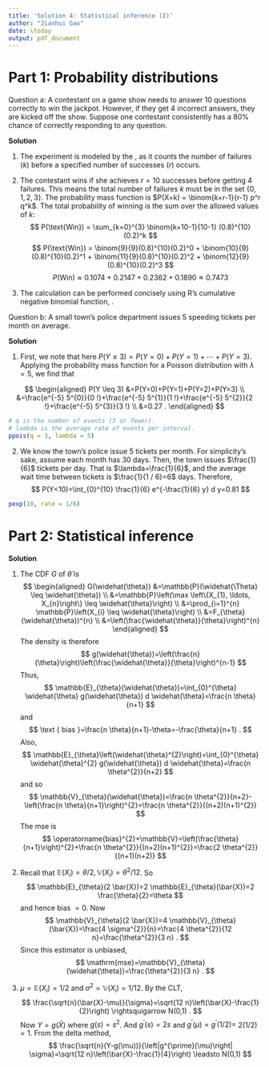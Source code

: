 ```yaml
---
title: 'Solution 4: Statistical inference (I)'
author: "Jianhui Gao"
date: \today
output: pdf_document
---
```


# Part 1: Probability distributions

Question a: A contestant on a game show needs to answer 10 questions correctly to win the jackpot. However, if they get 4 incorrect answers, they are kicked off the show. Suppose one contestant consistently has a 80\% chance of correctly responding to any question. 

\begin{enumerate}
\item What is the probability distribution?
\item What is the probability that she will correctly answer 10 questions before 4 incorrect responses? 
\item Write out the R code to calculate (b).
\end{enumerate}

**Solution** 

1.  The experiment is modeled by the \textbf{Negative Binomial Distribution}, as it counts the number of failures ($k$) before a specified number of successes ($r$) occurs.
    \begin{itemize}
        \item Success: Correct answer, $p = 0.8$
        \item Failure: Incorrect answer, $q = 1-p = 0.2$
        \item Required successes: $r=10$
        \item Losing condition: $k=4$ failures
    \end{itemize}
2. The contestant wins if she achieves $r=10$ successes before getting 4 failures. This means the total number of failures $k$ must be in the set $\{0, 1, 2, 3\}$. The probability mass function is $P(X=k) = \binom{k+r-1}{r-1} p^r q^k$. The total probability of winning is the sum over the allowed values of $k$:
    $$ P(\text{Win}) = \sum_{k=0}^{3} \binom{k+10-1}{10-1} (0.8)^{10} (0.2)^k $$
$$ P(\text{Win}) = \binom{9}{9}(0.8)^{10}(0.2)^0 + \binom{10}{9}(0.8)^{10}(0.2)^1 + \binom{11}{9}(0.8)^{10}(0.2)^2 + \binom{12}{9}(0.8)^{10}(0.2)^3 $$
    $$ P(\text{Win}) \approx 0.1074 + 0.2147 + 0.2362 + 0.1890 \approx 0.7473 $$

3. The calculation can be performed concisely using R's cumulative negative binomial function, \texttt{pnbinom}.

\begin{verbatim}
# Calculates the probability of 0, 1, 2, or 3 failures (q)
# before 10 successes (size) are achieved.
pnbinom(q = 3, size = 10, prob = 0.8)

# Output: [1] 0.747323
\end{verbatim}

Question b: A small town’s police department issues 5 speeding tickets per month on average. 

\begin{enumerate}
\item Using a Poisson random variable, what is the likelihood that the police department issues 3 or fewer tickets in one month? 
\item What is the probability that 10 days or fewer elapse between two tickets being issued?
\item Write out the R code to calculate (a), (b).
\end{enumerate}

**Solution** 

1. First, we note that here $P(Y \leq 3)=P(Y=0)+P(Y=1)+\cdots+P(Y=3)$.
Applying the probability mass function for a Poisson distribution with $\lambda=5$, we find that

$$
\begin{aligned}
P(Y \leq 3) &=P(Y=0)+P(Y=1)+P(Y=2)+P(Y=3) \\
&=\frac{e^{-5} 5^{0}}{0 !}+\frac{e^{-5} 5^{1}}{1 !}+\frac{e^{-5} 5^{2}}{2 !}+\frac{e^{-5} 5^{3}}{3 !} \\
&=0.27 .
\end{aligned}
$$

```r
# q is the number of events (3 or fewer).
# lambda is the average rate of events per interval.
ppois(q = 3, lambda = 5)
```

2. We know the town's police issue 5 tickets per month. For simplicity's sake, assume each month has 30 days. Then, the town issues $\frac{1}{6}$ tickets per day. That is $\lambda=\frac{1}{6}$, and the average wait time between tickets is $\frac{1}{1 / 6}=6$ days. Therefore,
$$
P(Y<10)=\int_{0}^{10} \frac{1}{6} e^{-\frac{1}{6} y} d y=0.81
$$

```r
pexp(10, rate = 1/6)
```

# Part 2: Statistical inference

\begin{enumerate}
\item (AoS 6.6.2) Let $X_{1}, \ldots, X_{n} \sim \operatorname{Uniform}(0, \theta)$ and let $\hat{\theta}=\max \left\{X_{1}, \ldots, X_{n}\right\}$. Find the bias, se and MSE of this estimator.

\item (AoS 6.6.3) Let $X_{1}, \ldots, X_{n} \sim \operatorname{Uniform}(0, \theta)$ and let $\hat{\theta}=2 \bar{X}_{n}$. Find the bias, se and MSE of this estimator.

\item Let $X_{1}, \ldots, X_{n} \sim \operatorname{Uniform}(0,1)$. Let $Y_{n}=\bar{X}_{n}^{2}$. Find the limiting distribution of $Y_{n}$. (Hint: CLT)

\end{enumerate}

**Solution** 

1. The CDF $G$ of $\widehat{\theta}$ is
$$
\begin{aligned}
G(\widehat{\theta}) &=\mathbb{P}(\widehat{\Theta} \leq \widehat{\theta}) \\
&=\mathbb{P}\left(\max \left\{X_{1}, \ldots, X_{n}\right\} \leq \widehat{\theta}\right) \\
&=\prod_{i=1}^{n} \mathbb{P}\left(X_{i} \leq \widehat{\theta}\right) \\
&=F_{\theta}(\widehat{\theta})^{n} \\
&=\left(\frac{\widehat{\theta}}{\theta}\right)^{n}
\end{aligned}
$$
The density is therefore
$$
g(\widehat{\theta})=\left(\frac{n}{\theta}\right)\left(\frac{\widehat{\theta}}{\theta}\right)^{n-1}
$$
Thus,
$$
\mathbb{E}_{\theta}(\widehat{\theta})=\int_{0}^{\theta} \widehat{\theta} g(\widehat{\theta}) d \widehat{\theta}=\frac{n \theta}{n+1}
$$
and
$$
\text { bias }=\frac{n \theta}{n+1}-\theta=-\frac{\theta}{n+1} .
$$
Also,
$$
\mathbb{E}_{\theta}\left(\widehat{\theta}^{2}\right)=\int_{0}^{\theta} \widehat{\theta}^{2} g(\widehat{\theta}) d \widehat{\theta}=\frac{n \theta^{2}}{n+2}
$$
and so
$$
\mathbb{V}_{\theta}(\widehat{\theta})=\frac{n \theta^{2}}{n+2}-\left(\frac{n \theta}{n+1}\right)^{2}=\frac{n \theta^{2}}{(n+2)(n+1)^{2}}
$$
The mse is
$$
\operatorname{bias}^{2}+\mathbb{V}=\left(\frac{\theta}{n+1}\right)^{2}+\frac{n \theta^{2}}{(n+2)(n+1)^{2}}=\frac{2 \theta^{2}}{(n+1)(n+2)}
$$

2. Recall that $\mathbb{E}\left(X_{i}\right)=\theta / 2, \mathbb{V}\left(X_{i}\right)=\theta^{2} / 12$. So
$$
\mathbb{E}_{\theta}(2 \bar{X})=2 \mathbb{E}_{\theta}(\bar{X})=2 \frac{\theta}{2}=\theta
$$
and hence bias $=0$. Now
$$
\mathbb{V}_{\theta}(2 \bar{X})=4 \mathbb{V}_{\theta}(\bar{X})=\frac{4 \sigma^{2}}{n}=\frac{4 \theta^{2}}{12 n}=\frac{\theta^{2}}{3 n} .
$$
Since this estimator is unbiased,
$$
\mathrm{mse}=\mathbb{V}_{\theta}(\widehat{\theta})=\frac{\theta^{2}}{3 n} .
$$

3. $\mu=\mathbb{E}\left(X_{i}\right)=1 / 2$ and $\sigma^{2}=\mathbb{V}\left(X_{i}\right)=1 / 12$. By the CLT,
$$
\frac{\sqrt{n}(\bar{X}-\mu)}{\sigma}=\sqrt{12 n}\left(\bar{X}-\frac{1}{2}\right) \rightsquigarrow N(0,1) .
$$
Now $Y=g(\bar{X})$ where $g(s)=s^{2}$. And $g^{\prime}(s)=2 s$ and $g^{\prime}(\mu)=g^{\prime}(1 / 2)=$ $2(1 / 2)=1$. From the delta method,
$$
\frac{\sqrt{n}(Y-g(\mu))}{\left|g^{\prime}(\mu)\right| \sigma}=\sqrt{12 n}\left(\bar{X}-\frac{1}{4}\right) \leadsto N(0,1)
$$
